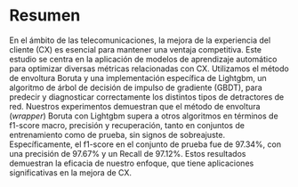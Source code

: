 # Resumen {.unnumbered}

En el ámbito de las telecomunicaciones, la mejora de la experiencia del cliente
(CX) es esencial para mantener una ventaja competitiva. Este estudio se centra
en la aplicación de modelos de aprendizaje automático para optimizar diversas
métricas relacionadas con CX. Utilizamos el método de envoltura Boruta y una
implementación específica de Lightgbm, un algoritmo de árbol de decisión de
impulso de gradiente (GBDT), para predecir y diagnosticar correctamente los
distintos tipos de detractores de red. Nuestros experimentos demuestran que el
método de envoltura (*wrapper*) Boruta con Lightgbm supera a otros
algoritmos en términos de f1-score macro, precisión y recuperación, tanto en
conjuntos de entrenamiento como de prueba, sin signos de sobreajuste.
Específicamente, el f1-score en el conjunto de prueba fue de 97.34%, con una
precisión de 97.67% y un Recall de 97.12%. Estos resultados demuestran
la eficacia de nuestro enfoque, que tiene aplicaciones significativas en la
mejora de CX.
